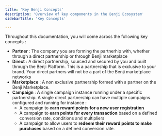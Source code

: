 ```yaml
---
title: 'Key Benji Concepts'
description: 'Overview of key components in the Benji Ecosystem'
sidebarTitle: 'Key Concepts'

---
```


Throughout this documentation, you will come across the following key concepts :

- **Partner** : The company you are forming the partnerhip with, whether through a direct partnership or through Benji marketplace
- **Direct** : A direct partnership, sourced and secured by you and built through the Benji Platform. This is a partnership that is exclusive to your brand. Your direct partners will not be a part of the Benji marketplace networks
- **Marketplace** : A non exclusive partnership formed with a partner on the Benji Marketplace. 
- **Campaign** : A single campaign instance running under a specific partnership. A single direct partnership can have multiple campaigns configured and running for instance :
  - A campaign to **earn reward points for a new user registration** 
  - A campaign to **earn points for every transaction** based on a defined conversion rate, conditions and multipliers
  - A campaign to allow users to **redeem their reward points to make purchases** based on a defined conversion rate. 

